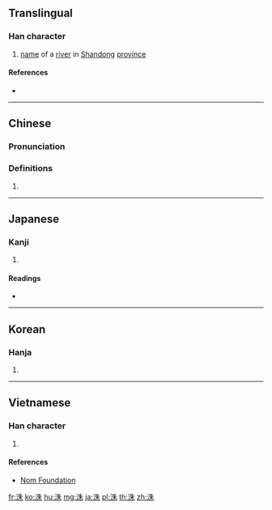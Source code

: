 {{character info/new}}
==Translingual==

===Han character===
{{Han char|rn=85|rad=水|as=06|sn=9|four=35190|canj=EHJD|ids=⿰氵朱}}

# [[name]] of a [[river]] in [[Shandong]] [[province]]

====References====
* {{Han ref|kx=0620.130|dkj=17381|dj=1016.030|hdz=31608.030|uh=6D19|ud=27929|bh=CF78|bd=53112}}

----

==Chinese==
{{zh-forms}}

===Pronunciation===
{{zh-pron
|m=zhū
|c=zyu1
|mc=y
|oc=y
|ma=
|cat=pn
}}

===Definitions===
{{zh-hanzi}}

# {{rfdef|lang=zh}}

----

==Japanese==

===Kanji===
{{ja-kanji|grade=|rs=水06}}

# {{defn|lang=ja|sort=水06}}

====Readings====
* {{ja-readings|on=[[しゅ]] (shu)|kun=}}

----

==Korean==

===Hanja===
{{ko-hanja|hangeul=수|eumhun=|rv=su|mr=su|y=swu}}

# {{defn|lang=ko|sort=水06}}

----

==Vietnamese==

===Han character===
{{vi-readings|rs=水06| hanviet = chua, chau, giẫy, thù}}

# {{defn|lang=vi|sort=水06}}

====References====
*[http://nomfoundation.org/common/nom_details.php?codepoint=6d19 Nom Foundation]

[[fr:洙]]
[[ko:洙]]
[[hu:洙]]
[[mg:洙]]
[[ja:洙]]
[[pl:洙]]
[[th:洙]]
[[zh:洙]]